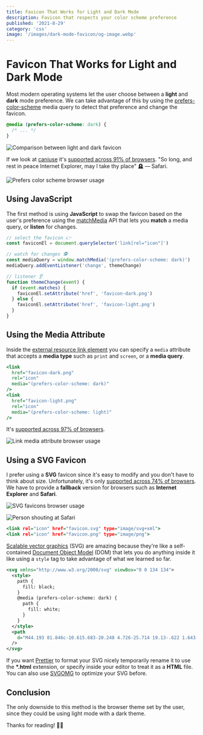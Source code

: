 ```yaml
---
title: Favicon That Works for Light and Dark Mode
description: Favicon that respects your color scheme preference
published: '2021-8-29'
category: 'css'
image: '/images/dark-mode-favicon/og-image.webp'
---
```


# Favicon That Works for Light and Dark Mode

Most modern operating systems let the user choose between a **light** and **dark** mode preference. We can take advantage of this by using the [prefers-color-scheme](https://developer.mozilla.org/en-US/docs/Web/CSS/@media/prefers-color-scheme) media query to detect that preference and change the favicon.

```css:example.css
@media (prefers-color-scheme: dark) {
  /* ... */
}
```

<Image
  height={87}
  width={222}
  src="/images/dark-mode-favicon/comparison.webp"
  alt="Comparison between light and dark favicon"
  inline={true}
/>

If we look at [caniuse](https://caniuse.com/) it's [supported across 91% of browsers](https://caniuse.com/prefers-color-scheme). "So long, and rest in peace Internet Explorer, may I take thy place" 🪦 — Safari.

<Image
  height={387}
  width={1153}
  src="/images/dark-mode-favicon/prefers-color-scheme.webp"
  alt="Prefers color scheme browser usage"
/>

## Using JavaScript

The first method is using **JavaScript** to swap the favicon based on the user's preference using the [matchMedia](https://developer.mozilla.org/en-US/docs/Web/API/Window/matchMedia) API that lets you **match** a media query, or **listen** for changes.

```js:example.js
// select the favicon 👉
const faviconEl = document.querySelector('link[rel="icon"]')

// watch for changes 🕵️
const mediaQuery = window.matchMedia('(prefers-color-scheme: dark)')
mediaQuery.addEventListener('change', themeChange)

// listener 👂
function themeChange(event) {
  if (event.matches) {
    faviconEl.setAttribute('href', 'favicon-dark.png')
  } else {
    faviconEl.setAttribute('href', 'favicon-light.png')
  }
}
```

## Using the Media Attribute

Inside the [external resource link element](https://developer.mozilla.org/en-US/docs/Web/HTML/Element/link) you can specify a `media` attribute that accepts a **media type** such as `print` and `screen`, or a **media query**.

```html:example.html
<link
  href="favicon-dark.png"
  rel="icon"
  media="(prefers-color-scheme: dark)"
/>
<link
  href="favicon-light.png"
  rel="icon"
  media="(prefers-color-scheme: light)"
/>
```

It's [supported across 97% of browsers](https://caniuse.com/mdn-html_elements_link_media).

<Image
  height={335}
  width={1155}
  src="/images/dark-mode-favicon/link-media.webp"
  alt="Link media attribute browser usage"
/>

## Using a SVG Favicon

I prefer using a **SVG** favicon since it's easy to modify and you don't have to think about size. Unfortunately, it's only [supported across 74% of browsers](https://caniuse.com/link-icon-svg). We have to provide a **fallback** version for browsers such as **Internet Explorer** and **Safari**.

<Image
  height={507}
  width={1155}
  src="/images/dark-mode-favicon/svg-favicons.webp"
  alt="SVG favicons browser usage"
/>

<Image
  height={495}
  width={500}
  src="/images/dark-mode-favicon/safari.webp"
  alt="Person shouting at Safari"
  inline={true}
/>

```html:example.html
<link rel="icon" href="favicon.svg" type="image/svg+xml">
<link rel="icon" href="favicon.png" type="image/png">
```

[Scalable vector graphics](https://en.wikipedia.org/wiki/Scalable_Vector_Graphics) (SVG) are amazing because they're like a self-contained [Document Object Model](https://developer.mozilla.org/en-US/docs/Web/API/Document_Object_Model) (DOM) that lets you do anything inside it like using a `style` tag to take advantage of what we learned so far.

```svg:favicon.svg
<svg xmlns="http://www.w3.org/2000/svg" viewBox="0 0 134 134">
  <style>
    path {
      fill: black;
    }
    @media (prefers-color-scheme: dark) {
      path {
        fill: white;
      }
    }
  </style>
  <path
    d="M44.193 81.846c-10.615.683-20.248 4.726-25.714 19.13-.622 1.643-2.117 2.64-3.86 2.64-2.94 0-12.029-7.32-14.619-9.088.003 21.788 10.038 40.939 33.87 40.939 20.07 0 33.866-11.581 33.866-31.8 0-.823-.172-1.61-.257-2.416zM121.153 0c-4.011 0-7.771 1.775-10.64 4.352-54.083 48.313-59.71 49.448-59.71 63.67 0 3.625.86 7.08 2.31 10.24l16.885 14.07c1.908.476 3.874.801 5.924.801 16.433 0 25.958-12.03 55.87-67.855 1.952-3.796 3.677-7.898 3.677-12.168C135.47 5.461 128.59 0 121.153 0z"
  />
</svg>
```

If you want [Prettier](https://prettier.io/) to format your SVG nicely temporarily rename it to use the **\*.html** extension, or specify inside your editor to treat it as a **HTML** file. You can also use [SVGOMG](https://jakearchibald.github.io/svgomg/) to optimize your SVG before.

## Conclusion

The only downside to this method is the browser theme set by the user, since they could be using light mode with a dark theme.

Thanks for reading! 🏄‍♀️
